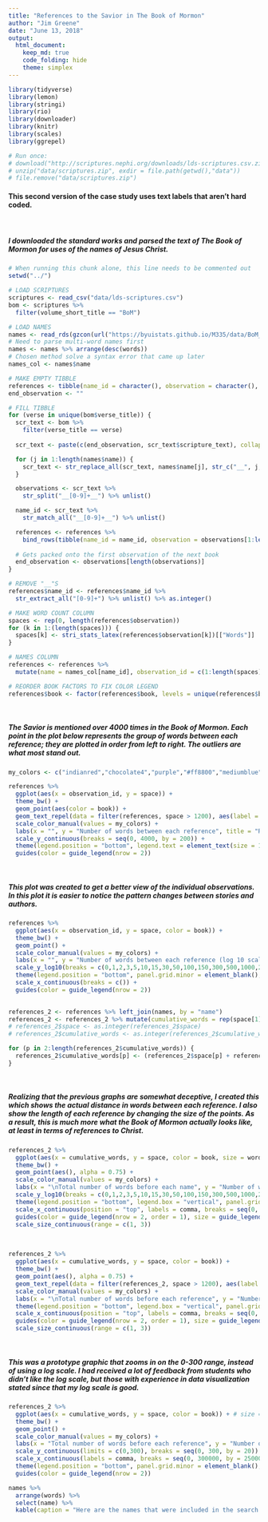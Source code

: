```yaml
---
title: "References to the Savior in The Book of Mormon"
author: "Jim Greene"
date: "June 13, 2018"
output:
  html_document:
    keep_md: true
    code_folding: hide
    theme: simplex
---
```


```r
library(tidyverse)
library(lemon)
library(stringi)
library(rio)
library(downloader)
library(knitr)
library(scales)
library(ggrepel)

# Run once:
# download("http://scriptures.nephi.org/downloads/lds-scriptures.csv.zip", "data/scriptures.zip", mode = "wb")
# unzip("data/scriptures.zip", exdir = file.path(getwd(),"data"))
# file.remove("data/scriptures.zip")

```

#### This second version of the case study uses text labels that aren't hard coded.

</br>

##### I downloaded the standard works and parsed the text of The Book of Mormon for uses of the names of Jesus Christ.
```r
# When running this chunk alone, this line needs to be commented out
setwd("../")

# LOAD SCRIPTURES
scriptures <- read_csv("data/lds-scriptures.csv")
bom <- scriptures %>% 
  filter(volume_short_title == "BoM")

# LOAD NAMES
names <- read_rds(gzcon(url("https://byuistats.github.io/M335/data/BoM_SaviorNames.rds")))
# Need to parse multi-word names first
names <- names %>% arrange(desc(words))
# Chosen method solve a syntax error that came up later
names_col <- names$name

# MAKE EMPTY TIBBLE
references <- tibble(name_id = character(), observation = character(), book = character(), verse = character())
end_observation <- ""

# FILL TIBBLE
for (verse in unique(bom$verse_title)) {
  scr_text <- bom %>% 
    filter(verse_title == verse)
  
  scr_text <- paste(c(end_observation, scr_text$scripture_text), collapse = " ")

  for (j in 1:length(names$name)) {
    scr_text <- str_replace_all(scr_text, names$name[j], str_c("__", j, "__"))
  }

  observations <- scr_text %>% 
    str_split("__[0-9]+__") %>% unlist()

  name_id <- scr_text %>% 
    str_match_all("__[0-9]+__") %>% unlist()

  references <- references %>% 
    bind_rows(tibble(name_id = name_id, observation = observations[1:length(observations) - 1], verse = verse, book = str_remove_all(verse, "[0123456789 :]+$")))
  
  # Gets packed onto the first observation of the next book
  end_observation <- observations[length(observations)]
}

# REMOVE "__"S
references$name_id <- references$name_id %>% 
  str_extract_all("[0-9]+") %>% unlist() %>% as.integer() 

# MAKE WORD COUNT COLUMN
spaces <- rep(0, length(references$observation))
for (k in 1:(length(spaces))) {
  spaces[k] <- stri_stats_latex(references$observation[k])[["Words"]]
}

# NAMES COLUMN
references <- references %>% 
  mutate(name = names_col[name_id], observation_id = c(1:length(spaces)), space = spaces)

# REORDER BOOK FACTORS TO FIX COLOR LEGEND
references$book <- factor(references$book, levels = unique(references$book))
```

</br>

##### The Savior is mentioned over 4000 times in the Book of Mormon. Each point in the plot below represents the group of words between each reference; they are plotted in order from left to right. The outliers are what most stand out.
```r
my_colors <- c("indianred","chocolate4","purple","#ff8800","mediumblue","#00d000","#bb0000","#229977","darkgoldenrod2","#cc33cc","olivedrab","#00cccc","darkmagenta","aquamarine3","#ee7539")

references %>% 
  ggplot(aes(x = observation_id, y = space)) +
  theme_bw() +
  geom_point(aes(color = book)) +
  geom_text_repel(data = filter(references, space > 1200), aes(label = verse), size = 3, direction = "y", force = .2) +
  scale_color_manual(values = my_colors) +
  labs(x = "", y = "Number of words between each reference", title = "References to Jesus Christ in the Book of Mormon", color = "") +
  scale_y_continuous(breaks = seq(0, 4000, by = 200)) +
  theme(legend.position = "bottom", legend.text = element_text(size = 12)) +
  guides(color = guide_legend(nrow = 2))
```

</br>

##### This plot was created to get a better view of the individual observations. In this plot it is easier to notice the pattern changes between stories and authors.
```r
references %>% 
  ggplot(aes(x = observation_id, y = space, color = book)) +
  theme_bw() +
  geom_point() +
  scale_color_manual(values = my_colors) +
  labs(x = "", y = "Number of words between each reference (log 10 scale)", title = "References to Jesus Christ in the Book of Mormon", color = "") +
  scale_y_log10(breaks = c(0,1,2,3,5,10,15,30,50,100,150,300,500,1000,2000,3000,4000)) +
  theme(legend.position = "bottom", panel.grid.minor = element_blank(), legend.text = element_text(size = 12)) +
  scale_x_continuous(breaks = c()) +
  guides(color = guide_legend(nrow = 2))
  
```


```r
references_2 <- references %>% left_join(names, by = "name")
references_2 <- references_2 %>% mutate(cumulative_words = rep(space[1], length(space)))
# references_2$space <- as.integer(references_2$space)
# references_2$cumulative_words <- as.integer(references_2$cumulative_words)

for (p in 2:length(references_2$cumulative_words)) {
  references_2$cumulative_words[p] <- (references_2$space[p] + references_2$cumulative_words[p - 1] + references_2$words[p - 1])
}
```

</br>

##### Realizing that the previous graphs are somewhat deceptive, I created this which shows the actual distance in words between each reference. I also show the length of each reference by changing the size of the points. As a result, this is much more what the Book of Mormon actually looks like, at least in terms of references to Christ.
```r
references_2 %>% 
  ggplot(aes(x = cumulative_words, y = space, color = book, size = words)) +
  theme_bw() +
  geom_point(aes(), alpha = 0.75) +
  scale_color_manual(values = my_colors) +
  labs(x = "\nTotal number of words before each name", y = "Number of words between each reference (log 10 scale)", title = "References to Jesus Christ in the Book of Mormon", color = "", size = "Number of words in name") +
  scale_y_log10(breaks = c(0,1,2,3,5,10,15,30,50,100,150,300,500,1000,2000,3000,4000)) +
  theme(legend.position = "bottom", legend.box = "vertical", panel.grid.minor = element_blank(), legend.text = element_text(size = 12)) +
  scale_x_continuous(position = "top", labels = comma, breaks = seq(0, 300000, by = 25000)) +
  guides(color = guide_legend(nrow = 2, order = 1), size = guide_legend(order = 2)) +
  scale_size_continuous(range = c(1, 3))
```

</br>

```r
references_2 %>% 
  ggplot(aes(x = cumulative_words, y = space, color = book)) +
  theme_bw() +
  geom_point(aes(), alpha = 0.75) +
  geom_text_repel(data = filter(references_2, space > 1200), aes(label = verse), size = 3, direction = "y", force = .2, color = "black", alpha = 1) +
  scale_color_manual(values = my_colors) +
  labs(x = "\nTotal number of words before each reference", y = "Number of words between each reference", title = "References to Jesus Christ in the Book of Mormon", color = "") +
  theme(legend.position = "bottom", legend.box = "vertical", panel.grid.minor = element_blank(), legend.text = element_text(size = 12)) +
  scale_x_continuous(position = "top", labels = comma, breaks = seq(0, 300000, by = 25000)) +
  guides(color = guide_legend(nrow = 2, order = 1), size = guide_legend(order = 2)) +
  scale_size_continuous(range = c(1, 3))
```

</br>

##### This was a prototype graphic that zooms in on the 0-300 range, instead of using a log scale. I had received a lot of feedback from students who didn't like the log scale, but those with experience in data visualization stated since that my log scale is good.
```r
references_2 %>% 
  ggplot(aes(x = cumulative_words, y = space, color = book)) + # size = (words)
  theme_bw() +
  geom_point() +
  scale_color_manual(values = my_colors) +
  labs(x = "Total number of words before each reference", y = "Number of words between each name", title = "References to Jesus Christ in the Book of Mormon", color = "", size = "Number of words in name") +
  scale_y_continuous(limits = c(0,300), breaks = seq(0, 300, by = 20)) +
  scale_x_continuous(labels = comma, breaks = seq(0, 300000, by = 25000)) +
  theme(legend.position = "bottom", panel.grid.minor = element_blank(), legend.text = element_text(size = 12)) +
  guides(color = guide_legend(nrow = 2))
```




```r
names %>% 
  arrange(words) %>% 
  select(name) %>%
  kable(caption = "Here are the names that were included in the search:", row.names = 1:nrow(names))
```
